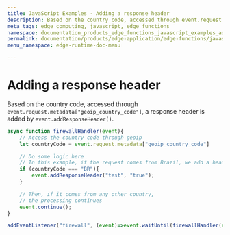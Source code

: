```yaml
---
title: JavaScript Examples - Adding a response header
description: Based on the country code, accessed through event.request.metadata['geoip_country_code'], a response header is added through event.addResponseHeader().
meta_tags: edge computing, javascript, edge functions
namespace: documentation_products_edge_functions_javascript_examples_adding_response_header
permalink: documentation/products/edge-application/edge-functions/javascript-examples/adding-response-header
menu_namespace: edge-runtime-doc-menu

---
```


# Adding a response header

Based on the country code, accessed through `event.request.metadata["geoip_country_code"]`, a response header is added by `event.addResponseHeader()`.

```javascript
async function firewallHandler(event){
    // Access the country code through geoip
    let countryCode = event.request.metadata["geoip_country_code"]

    // Do some logic here
    // In this example, if the request comes from Brazil, we add a header to the response
    if (countryCode === "BR"){
        event.addResponseHeader("test", "true");
    }

    // Then, if it comes from any other country,
    // the processing continues
    event.continue();
}

addEventListener("firewall", (event)=>event.waitUntil(firewallHandler(event)));
```
